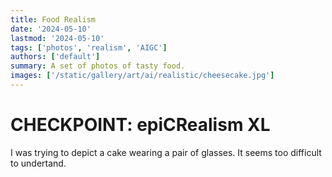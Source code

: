 ```yaml
---
title: Food Realism
date: '2024-05-10'
lastmod: '2024-05-10'
tags: ['photos', 'realism', 'AIGC']
authors: ['default']
summary: A set of photos of tasty food.
images: ['/static/gallery/art/ai/realistic/cheesecake.jpg']
---
```


# CHECKPOINT: epiCRealism XL

I was trying to depict a cake wearing a pair of glasses. It seems too difficult to undertand.

<Photo
  alt="flowers"
  src="/static/gallery/art/ai/realistic/tiramisu.jpg"
  width={832}
  height={1216}
/>

<Photo
  alt="flowers"
  src="/static/gallery/art/ai/realistic/cheesecake.jpg"
  width={832}
  height={1216}
/>
